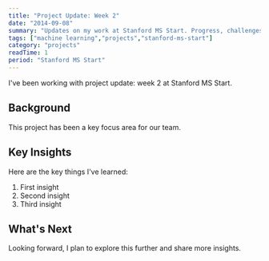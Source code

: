 ```yaml
---
title: "Project Update: Week 2"
date: "2014-09-08"
summary: "Updates on my work at Stanford MS Start. Progress, challenges, and lessons learned."
tags: ["machine learning","projects","stanford-ms-start"]
category: "projects"
readTime: 1
period: "Stanford MS Start"
---
```


I've been working with project update: week 2 at Stanford MS Start.

## Background

This project has been a key focus area for our team.

## Key Insights

Here are the key things I've learned:

1. First insight
2. Second insight
3. Third insight

## What's Next

Looking forward, I plan to explore this further and share more insights.

